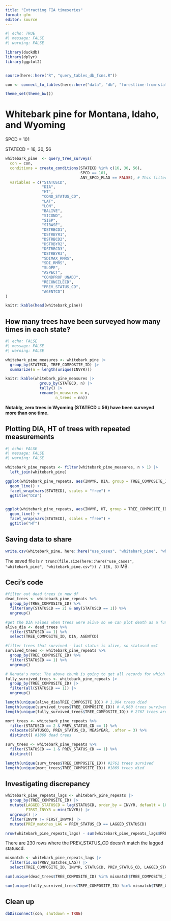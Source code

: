 ```yaml
---
title: "Extracting FIA timeseries"
format: gfm
editor: source
---
```


```r
#| echo: TRUE
#| message: FALSE
#| warning: FALSE

library(duckdb)
library(dplyr)
library(ggplot2)


source(here::here("R", "query_tables_db_fxns.R"))

con <- connect_to_tables(here::here("data", "db", "foresttime-from-state-parquet.duckdb"))

theme_set(theme_bw())

```


# Whitebark pine for Montana, Idaho, and Wyoming

SPCD = 101

STATECD = 16, 30, 56

```r

whitebark_pine  <- query_tree_surveys(
  con = con,
  conditions = create_conditions(STATECD %in% c(16, 30, 56),
                                 SPCD == 101,
                                 ANY_SPCD_FLAG == FALSE), # This filters out trees with changing SPCD over time
  variables = c("STATUSCD", 
                "DIA", 
                "HT", 
                "COND_STATUS_CD", 
                "LAT", 
                "LON",
                "BALIVE", 
                "SICOND", 
                "SISP", 
                "SIBASE",
                "DSTRBCD1",
                "DSTRBYR1",
                "DSTRBCD2",
                "DSTRBYR2",
                "DSTRBCD3",
                "DSTRBYR3",
                "SDIMAX_RMRS",
                "SDI_RMRS",
                "SLOPE",
                "ASPECT",
                "CONDPROP_UNADJ",
                "RECONCILECD",
                "PREV_STATUS_CD",
                "AGENTCD")
)

knitr::kable(head(whitebark_pine))

```


## How many trees have been surveyed how many times in each state?

```r
#| echo: FALSE
#| message: FALSE
#| warning: FALSE

whitebark_pine_measures <- whitebark_pine |> 
  group_by(STATECD, TREE_COMPOSITE_ID) |>
  summarize(n = length(unique(INVYR))) 

knitr::kable(whitebark_pine_measures |>
               group_by(STATECD, n) |>
               tally() |>
               rename(n_measures = n,
                      n_trees = nn))


```

**Notably, zero trees in Wyoming (STATECD = 56) have been surveyed more than one time.**

## Plotting DIA, HT of trees with repeated measurements

```r
#| echo: FALSE
#| message: FALSE
#| warning: FALSE

whitebark_pine_repeats <- filter(whitebark_pine_measures, n > 1) |>
  left_join(whitebark_pine)

ggplot(whitebark_pine_repeats, aes(INVYR, DIA, group = TREE_COMPOSITE_ID)) +
  geom_line() +
  facet_wrap(vars(STATECD), scales = "free") +
  ggtitle("DIA")


ggplot(whitebark_pine_repeats, aes(INVYR, HT, group = TREE_COMPOSITE_ID)) +
  geom_line() +
  facet_wrap(vars(STATECD), scales = "free") +
  ggtitle("HT")

```

## Saving data to share

```r

write.csv(whitebark_pine, here::here("use_cases", "whitebark_pine", "whitebark_pine.csv"))

```


The saved file is `r trunc(file.size(here::here("use_cases", "whitebark_pine", "whitebark_pine.csv")) / 1E6, 3)` MB.



## Ceci's code

```r

#filter out dead trees in new df
dead_trees <- whitebark_pine_repeats %>%
  group_by(TREE_COMPOSITE_ID) %>%
  filter(any(STATUSCD == 2) & any(STATUSCD == 1)) %>%
  ungroup()

#get the DIA values when trees were alive so we can plot death as a function of the state variable (size)
alive_dia <- dead_trees %>%
  filter(STATUSCD == 1) %>%
  select(TREE_COMPOSITE_ID, DIA, AGENTCD)

#filter trees that survived - last status is alive, so statuscd ==1
survived_trees <- whitebark_pine_repeats %>%
  group_by(TREE_COMPOSITE_ID) %>%
  filter(STATUSCD == 1) %>% 
  ungroup()

# Renata's note: The above chunk is going to get all records for which the statuscd == 1, including the *first* records for trees that later die. To get trees that live to the end, you want filter(all(STATUSCD == 1))). 
fully_survived_trees <- whitebark_pine_repeats |>
  group_by(TREE_COMPOSITE_ID) |>
  filter(all(STATUSCD == 1)) |>
  ungroup()

length(unique(alive_dia$TREE_COMPOSITE_ID)) # 1,904 trees died
length(unique(survived_trees$TREE_COMPOSITE_ID)) # 4,960 trees survived
length(unique(fully_survived_trees$TREE_COMPOSITE_ID)) # 2767 trees are alive in all years surveyed. 

mort_trees <- whitebark_pine_repeats %>% 
  filter(STATUSCD == 2 & PREV_STATUS_CD == 1) %>%
  relocate(STATUSCD, PREV_STATUS_CD, MEASYEAR, .after = 3) %>%
  distinct() #1869 dead trees

surv_trees <- whitebark_pine_repeats %>%
  filter(STATUSCD == 1 & PREV_STATUS_CD == 1) %>%
  distinct()

length(unique(surv_trees$TREE_COMPOSITE_ID)) #2761 trees survived
length(unique(mort_trees$TREE_COMPOSITE_ID)) #1869 trees died

```

## Investigating discrepancy

```r

whitebark_pine_repeats_lags <- whitebark_pine_repeats |>
  group_by(TREE_COMPOSITE_ID) |>
  mutate(LAGGED_STATUSCD = lag(STATUSCD, order_by = INVYR, default = 100),
         FIRST_INVYR = min(INVYR)) |>
  ungroup() |>
  filter(INVYR != FIRST_INVYR) |>
  mutate(PREV_matches_LAG = PREV_STATUS_CD == LAGGED_STATUSCD)

nrow(whitebark_pine_repeats_lags) - sum(whitebark_pine_repeats_lags$PREV_matches_LAG, na.rm = T)

```

There are 230 rows where the PREV_STATUS_CD doesn't match the lagged statuscd.

```r

mismatch <- whitebark_pine_repeats_lags |>
  filter(is.na(PREV_matches_LAG)) |>
  select(TREE_COMPOSITE_ID, INVYR, STATUSCD, PREV_STATUS_CD, LAGGED_STATUSCD) 

sum(unique(dead_trees$TREE_COMPOSITE_ID) %in% mismatch$TREE_COMPOSITE_ID)

sum(unique(fully_survived_trees$TREE_COMPOSITE_ID) %in% mismatch$TREE_COMPOSITE_ID)

```



## Clean up

```r
dbDisconnect(con, shutdown = TRUE)

```